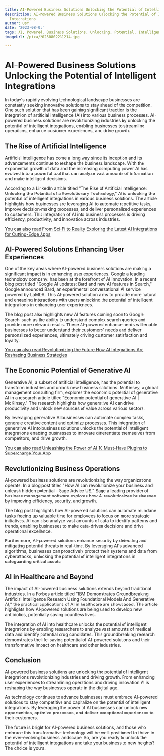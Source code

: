 ```yaml
---
title: AI-Powered Business Solutions Unlocking the Potential of Intelligent Integrations
description: AI-Powered Business Solutions Unlocking the Potential of Intelligent
  Integrations
author: Usf
date: '2023-08-01'
tags: AI, Powered, Business Solutions, Unlocking, Potential, Intelligent Integrations
imageUrl: /pixa/20230802231214.jpg

---
```

#  AI-Powered Business Solutions Unlocking the Potential of Intelligent Integrations

In today's rapidly evolving technological landscape businesses are constantly  seeking innovative solutions to stay ahead of  the competition. One such solution that has been gaining significant traction is the integration of artificial  intelligence (AI) into various business processes. AI-powered  business solutions  are revolutionizing industries by unlocking the potential of intelligent integrations, enabling  businesses to streamline operations, enhance customer experiences, and drive growth.

##  The Rise of Artificial Intelligence

Artificial intelligence has come a long way since its inception and its advancements continue to reshape the business landscape. With the exponential growth of data and the increasing computing power AI has  evolved into a powerful tool that can  analyze  vast amounts of information and  make intelligent decisions.

According to a LinkedIn article titled "The Rise of Artificial Intelligence: Unlocking the Potential of a Revolutionary  Technology," AI is unlocking the potential of intelligent integrations  in various business solutions. The  article highlights how businesses are leveraging AI to automate repetitive tasks, improve decision-making processes, and deliver personalized experiences to customers. This integration of AI into business processes is driving efficiency, productivity, and innovation across industries.

[You can also read From Sci-Fi to Reality Exploring the  Latest  AI Integrations for  Cutting-Edge  Apps](From%20Sci-Fi%20to%20Reality%20Exploring%20the%20Latest%20AI%20Integrations%20for%20Cutting-Edge%20Apps)


## AI-Powered Solutions Enhancing User Experiences

One of the key areas where AI-powered business solutions are making a significant impact is in enhancing user experiences. Google a leading technology company, has been at the forefront of  AI innovation. In a recent blog post titled  "Google AI updates: Bard  and new AI features  in Search," Google announced Bard, an experimental conversational AI service powered by LaMDA. This AI-powered solution aims to provide more natural and engaging interactions  with users unlocking the potential of  intelligent integrations in enhancing user experiences.

The blog post also highlights new  AI features coming soon to Google Search, such as the ability to understand complex search queries and provide more relevant results. These AI-powered enhancements will enable businesses to better  understand their customers' needs and  deliver personalized experiences, ultimately  driving customer  satisfaction  and loyalty.

[You can also read Revolutionizing the Future  How AI Integrations Are Reshaping  Business Strategies](Revolutionizing%20the%20Future%20How%20AI%20Integrations%20Are%20Reshaping%20Business%20Strategies)


## The Economic  Potential of Generative AI

Generative AI, a subset of artificial intelligence, has the potential  to  transform industries and unlock  new business solutions. McKinsey, a global management consulting firm, explores  the economic potential of generative AI in a research article titled  "Economic potential of generative AI |  McKinsey." The research  highlights how generative AI  can drive  productivity  and unlock new sources of value across various sectors.

By leveraging generative AI businesses can automate complex tasks,  generate creative content and  optimize  processes. This integration  of generative AI into business solutions unlocks the potential of  intelligent integrations enabling businesses to innovate differentiate themselves from competitors, and drive growth.

[You can also read Unleashing  the Power of AI 10 Must-Have Plugins to Supercharge Your App](Unleashing%20the%20Power%20of%20AI%2010%20Must-Have%20Plugins%20to%20Supercharge%20Your%20App)


## Revolutionizing Business Operations

AI-powered  business solutions are revolutionizing the way organizations operate. In a blog post titled "How AI can revolutionize your business and unleash hidden  potential - Sage Advice US," Sage a leading provider of business management software explores how  AI revolutionizes businesses by improving efficiency, security, and growth.

The blog post highlights how AI-powered solutions can automate mundane tasks  freeing  up  valuable time for employees to focus on more strategic initiatives. AI can also analyze  vast amounts of data to identify patterns and trends, enabling businesses to make data-driven  decisions and drive operational excellence.

Furthermore, AI-powered solutions enhance security by detecting and mitigating potential threats in real-time. By leveraging AI's advanced algorithms, businesses can proactively protect their systems  and data from cyberattacks, unlocking the potential of intelligent integrations in safeguarding  critical assets.

## AI in Healthcare and Beyond

The impact of AI-powered business solutions extends beyond traditional industries. In a Forbes article titled "IBM Demonstrates Groundbreaking  Artificial Intelligence Research Using Foundational Models And Generative AI," the practical applications of AI in healthcare are showcased. The article highlights how AI-powered solutions are  being used to develop new antibiotics, potentially saving countless lives.

The integration of AI into healthcare unlocks the potential of intelligent integrations by enabling researchers to analyze vast amounts of medical data and identify potential drug candidates. This groundbreaking research demonstrates the life-saving potential of AI-powered solutions and their  transformative impact on healthcare  and other industries.

## Conclusion

AI-powered business solutions are unlocking the potential of  intelligent integrations revolutionizing industries and  driving  growth. From enhancing  user experiences to  streamlining operations and  driving innovation AI is reshaping the way businesses operate in  the digital age.

As technology continues to advance businesses must embrace AI-powered solutions to stay competitive and  capitalize  on  the potential of intelligent integrations. By leveraging the power of AI businesses can  unlock  new opportunities, optimize processes, and  deliver  exceptional experiences to their customers.

The future is  bright for AI-powered business solutions, and those who embrace this transformative technology  will be well-positioned to thrive in the ever-evolving business landscape. So, are you ready  to unlock the potential of intelligent integrations and take your  business to new heights? The choice is yours.